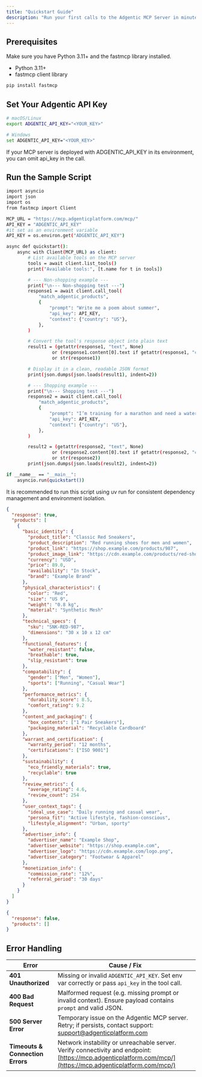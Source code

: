 ```yaml
---
title: "Quickstart Guide"
description: "Run your first calls to the Adgentic MCP Server in minutes."
---
```



<Copy />

## Prerequisites

Make sure you have Python 3.11+ and the fastmcp library installed.

- Python 3.11+
- fastmcp client library

```bash
pip install fastmcp
```

## Set Your Adgentic API Key
```bash
# macOS/Linux
export ADGENTIC_API_KEY="<YOUR_KEY>"

# Windows
set ADGENTIC_API_KEY="<YOUR_KEY>"
```

<Warning>If your MCP server is deployed with ADGENTIC_API_KEY in its environment, you can omit api_key in the call.</Warning>

## Run the Sample Script

```bash Python highlight={6-9, 13,17,37} lines expandable
import asyncio
import json
import os
from fastmcp import Client

MCP_URL = "https://mcp.adgenticplatform.com/mcp/"
API_KEY = "ADGENTIC_API_KEY"
#it set as an environment variable
API_KEY = os.environ.get("ADGENTIC_API_KEY")

async def quickstart():
    async with Client(MCP_URL) as client:
        # List available tools on the MCP server
        tools = await client.list_tools()
        print("Available tools:", [t.name for t in tools])

        # --- Non-shopping example ---
        print("\n--- Non-shopping test ---")
        response1 = await client.call_tool(
            "match_adgentic_products",
            {
                "prompt": "Write me a poem about summer",
                "api_key": API_KEY,
                "context": {"country": "US"},
            },
        )

        # Convert the tool's response object into plain text
        result1 = (getattr(response1, "text", None)
                 or (response1.content[0].text if getattr(response1, "content", None) else None)
                 or str(response1))

        # Display it in a clean, readable JSON format
        print(json.dumps(json.loads(result1), indent=2))

        # --- Shopping example ---
        print("\n--- Shopping test ---")
        response2 = await client.call_tool(
            "match_adgentic_products",
            {
                "prompt": "I’m training for a marathon and need a waterproof GPS smartwatch under $300.",
                "api_key": API_KEY,
                "context": {"country": "US"},
            },
        )

        result2 = (getattr(response2, "text", None)
                 or (response2.content[0].text if getattr(response2, "content", None) else None)
                 or str(response2))
        print(json.dumps(json.loads(result2), indent=2))

if __name__ == "__main__":
    asyncio.run(quickstart())
```

<Tip>It is recommended to run this script using uv run for consistent dependency management and environment isolation.</Tip>


<Panel>
<ResponseExample>

```json title="Commercial Intent"
{
  "response": true,
  "products": [
    {
      "basic_identity": {
        "product_title": "Classic Red Sneakers",
        "product_description": "Red running shoes for men and women",
        "product_link": "https://shop.example.com/products/987",
        "product_image_link": "https://cdn.example.com/products/red-shoes.jpg",
        "currency": "USD",
        "price": 89.0,
        "availability": "In Stock",
        "brand": "Example Brand"
      },
      "physical_characteristics": {
        "color": "Red",
        "size": "US 9",
        "weight": "0.8 kg",
        "material": "Synthetic Mesh"
      },
      "technical_specs": {
        "sku": "SNK-RED-987",
        "dimensions": "30 x 10 x 12 cm"
      },
      "functional_features": {
        "water_resistant": false,
        "breathable": true,
        "slip_resistant": true
      },
      "compatability": {
        "gender": ["Men", "Women"],
        "sports": ["Running", "Casual Wear"]
      },
      "performance_metrics": {
        "durability_score": 8.5,
        "comfort_rating": 9.2
      },
      "content_and_packaging": {
        "box_contents": ["1 Pair Sneakers"],
        "packaging_material": "Recyclable Cardboard"
      },
      "warrant_and_certification": {
        "warranty_period": "12 months",
        "certifications": ["ISO 9001"]
      },
      "sustainability": {
        "eco_friendly_materials": true,
        "recyclable": true
      },
      "review_metrics": {
        "average_rating": 4.6,
        "review_count": 254
      },
      "user_context_tags": {
        "ideal_use_case": "Daily running and casual wear",
        "persona_fit": "Active lifestyle, fashion-conscious",
        "lifestyle_alignment": "Urban, sporty"
      },
      "advertiser_info": {
        "advertiser_name": "Example Shop",
        "advertiser_website": "https://shop.example.com",
        "advertiser_logo": "https://cdn.example.com/logo.png",
        "advertiser_category": "Footwear & Apparel"
      },
      "monetization_info": {
        "commission_rate": "12%",
        "referral_period": "30 days"
      }
    }
  ]
}
```

```json title="Non-commercial Intent"
{
  "response": false,
  "products": []
}
```

</ResponseExample>
</Panel>

## Error Handling

| Error                            | Cause / Fix                                                                                                                                                 |
| -------------------------------- | ----------------------------------------------------------------------------------------------------------------------------------------------------------- |
| **401 Unauthorized**             | Missing or invalid `ADGENTIC_API_KEY`. Set env var correctly or pass `api_key` in the tool call.                                                            |
| **400 Bad Request**              | Malformed request (e.g. missing prompt or invalid context). Ensure payload contains `prompt` and valid JSON.                                                |
| **500 Server Error**             | Temporary issue on the Adgentic MCP server. Retry; if persists, contact support: [support@adgenticplatform.com](mailto:support@adgenticplatform.com)        |
| **Timeouts & Connection Errors** | Network instability or unreachable server. Verify connectivity and endpoint: [https://mcp.adgenticplatform.com/mcp/](https://mcp.adgenticplatform.com/mcp/) |
<Feedback />
